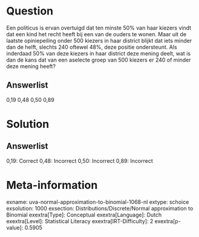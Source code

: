 Question
========

Een politicus is ervan overtuigd dat ten minste 50% van haar kiezers
vindt dat een kind het recht heeft bij een van de ouders te wonen. Maar
uit de laatste opiniepeiling onder 500 kiezers in haar district blijkt
dat iets minder dan de helft, slechts 240 oftewel 48%, deze positie
ondersteunt. Als inderdaad 50% van deze kiezers in haar district deze
mening deelt, wat is dan de kans dat van een aselecte groep van 500
kiezers er 240 of minder deze mening heeft?

Answerlist
----------

0,19
0,48
0,50
0,89

Solution
========

Answerlist
----------

0,19: Correct
0,48: Incorrect
0,50: Incorrect
0,89: Incorrect

Meta-information
================
exname: uva-normal-approximation-to-binomial-1068-nl
extype: schoice
exsolution: 1000
exsection: Distributions/Discrete/Normal approximation to Binomial
exextra[Type]: Conceptual
exextra[Language]: Dutch
exextra[Level]: Statistical Literacy
exextra[IRT-Difficulty]: 2
exextra[p-value]: 0.5905
